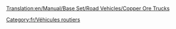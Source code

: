 [[Translation:en/Manual/Base Set/Road Vehicles/Copper Ore Trucks]]

{{fr/Vehicule routier|nom      = Camion de minerai de cuivre MPS
  |img      = en/MPS Copper Ore Truck.png
  |prix     = 4 961£ (9 922$)
  |vitesse  = 48 km/h (30 mph)
  |annualite= 421£ (842$)
  |design   = 1935
  |vie      = 15
  |capacite = 22 tonnes de minerai de cuivre
}}
{{fr/Vehicule routier|nom      = Camion de minerai de cuivre Uhl
  |img      = en/Uhl Copper Ore Truck.png
  |prix     = 5 740£ (11 480$)
  |vitesse  = 88 km/h (55 mph)
  |annualite= 787£ (1 574$)
  |design   = 1977
  |vie      = 15
  |capacite = 25 tonnes de minerai de cuivre
}}
{{fr/Vehicule routier|nom      = Camion de minerai de cuivre Goss
  |img      = en/Goss Copper Ore Truck.png
  |prix     = 6 150£ (12 300$)
  |vitesse  = 112 km/h (70 mph)
  |annualite= 1 125£ (2 250$)
  |design   = 2011
  |vie      = 15
  |capacite = 27 tonnes de minerai de cuivre
}}

[[Category:fr/Véhicules routiers]]